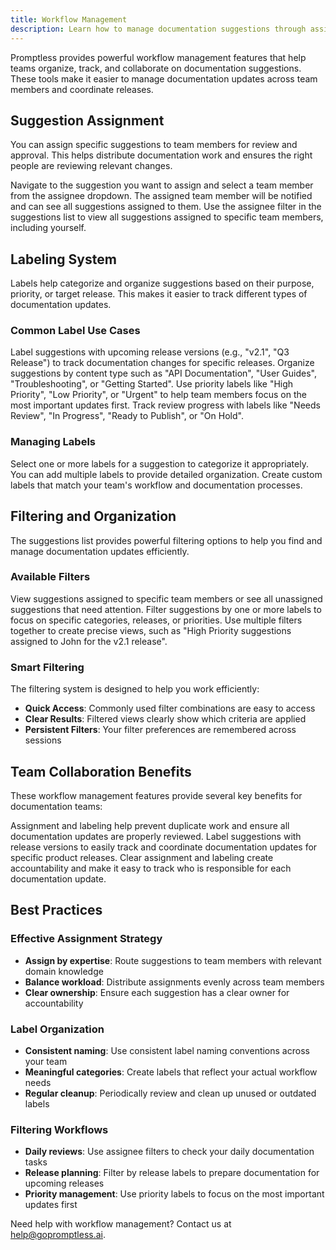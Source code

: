 ```yaml
---
title: Workflow Management
description: Learn how to manage documentation suggestions through assignment, labeling, and filtering to streamline team collaboration
---
```


Promptless provides powerful workflow management features that help teams organize, track, and collaborate on documentation suggestions. These tools make it easier to manage documentation updates across team members and coordinate releases.

## Suggestion Assignment

You can assign specific suggestions to team members for review and approval. This helps distribute documentation work and ensures the right people are reviewing relevant changes.

<Steps>
  <Step title="Assign a Suggestion">
    Navigate to the suggestion you want to assign and select a team member from the assignee dropdown. The assigned team member will be notified and can see all suggestions assigned to them.
  </Step>

  <Step title="View Assigned Suggestions">
    Use the assignee filter in the suggestions list to view all suggestions assigned to specific team members, including yourself.
  </Step>
</Steps>

## Labeling System

Labels help categorize and organize suggestions based on their purpose, priority, or target release. This makes it easier to track different types of documentation updates.

### Common Label Use Cases

<CardGroup cols={2}>
  <Card title="Release Planning" icon="regular calendar">
    Label suggestions with upcoming release versions (e.g., "v2.1", "Q3 Release") to track documentation changes for specific releases.
  </Card>

  <Card title="Content Types" icon="regular tags">
    Organize suggestions by content type such as "API Documentation", "User Guides", "Troubleshooting", or "Getting Started".
  </Card>

  <Card title="Priority Levels" icon="regular flag">
    Use priority labels like "High Priority", "Low Priority", or "Urgent" to help team members focus on the most important updates first.
  </Card>

  <Card title="Review Status" icon="regular eye">
    Track review progress with labels like "Needs Review", "In Progress", "Ready to Publish", or "On Hold".
  </Card>
</CardGroup>

### Managing Labels

<Steps>
  <Step title="Add Labels">
    Select one or more labels for a suggestion to categorize it appropriately. You can add multiple labels to provide detailed organization.
  </Step>

  <Step title="Create Custom Labels">
    Create custom labels that match your team's workflow and documentation processes.
  </Step>
</Steps>

## Filtering and Organization

The suggestions list provides powerful filtering options to help you find and manage documentation updates efficiently.

### Available Filters

<AccordionGroup>
  <Accordion title="Filter by Assignee">
    View suggestions assigned to specific team members or see all unassigned suggestions that need attention.
  </Accordion>

  <Accordion title="Filter by Labels">
    Filter suggestions by one or more labels to focus on specific categories, releases, or priorities.
  </Accordion>

  <Accordion title="Combine Filters">
    Use multiple filters together to create precise views, such as "High Priority suggestions assigned to John for the v2.1 release".
  </Accordion>
</AccordionGroup>

### Smart Filtering

The filtering system is designed to help you work efficiently:

- **Quick Access**: Commonly used filter combinations are easy to access
- **Clear Results**: Filtered views clearly show which criteria are applied
- **Persistent Filters**: Your filter preferences are remembered across sessions

## Team Collaboration Benefits

These workflow management features provide several key benefits for documentation teams:

<Tip title="Improved Coordination">
Assignment and labeling help prevent duplicate work and ensure all documentation updates are properly reviewed.
</Tip>

<Info title="Release Management">
Label suggestions with release versions to easily track and coordinate documentation updates for specific product releases.
</Info>

<Success title="Accountability">
Clear assignment and labeling create accountability and make it easy to track who is responsible for each documentation update.
</Success>

## Best Practices

### Effective Assignment Strategy

- **Assign by expertise**: Route suggestions to team members with relevant domain knowledge
- **Balance workload**: Distribute assignments evenly across team members
- **Clear ownership**: Ensure each suggestion has a clear owner for accountability

### Label Organization

- **Consistent naming**: Use consistent label naming conventions across your team
- **Meaningful categories**: Create labels that reflect your actual workflow needs
- **Regular cleanup**: Periodically review and clean up unused or outdated labels

### Filtering Workflows

- **Daily reviews**: Use assignee filters to check your daily documentation tasks
- **Release planning**: Filter by release labels to prepare documentation for upcoming releases
- **Priority management**: Use priority labels to focus on the most important updates first

Need help with workflow management? Contact us at [help@gopromptless.ai](mailto:help@gopromptless.ai).